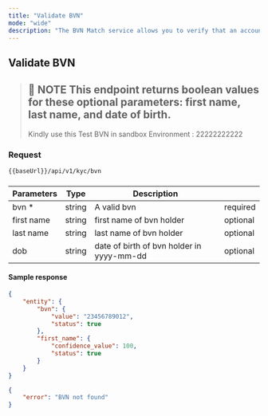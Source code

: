 ```yaml
---
title: "Validate BVN"
mode: "wide"
description: "The BVN Match service allows you to verify that an account number, first name, last name and middle name of a user matches their BVN."
---
```


## Validate BVN


> ## 📘 NOTE This endpoint returns boolean values for these optional parameters: first name, last name, and date of birth.
> 
> Kindly use this Test BVN in sandbox Environment : 22222222222

### Request

```text [GET]
{{baseUrl}}/api/v1/kyc/bvn
```

### [](https://api-docs.dojah.io/docs/lookup-ghana-tin#query-parameters)

| Parameters | Type | Description |  |
| --- | --- | --- | --- |
| bvn \* | string | A valid bvn | required |
| first name | string | first name of bvn holder | optional |
| last name | string | last name of bvn holder | optional |
| dob | string | date of birth of bvn holder in yyyy-mm-dd | optional |



#### Sample response
```json [200]
{
    "entity": {
        "bvn": {
            "value": "23456789012",
            "status": true
        },
        "first_name": {
            "confidence_value": 100,
            "status": true
        }
    }
}
```
 

```json [400]
{
    "error": "BVN not found"
}
```
